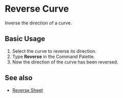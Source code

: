 
# Reverse Curve

<Reference shortcut="" command="Reverse" button=""/>

Inverse the direction of a curve. 

## Basic Usage

1. Select the curve to reverse its direction.
2. Type **Reverse** in the Command Palette.
3. Now the direction of the curve has been reversed.
<VideoPlayer fileName="reverse-curve"/>

## See also
- [Reverse Sheet](/solid/reverse-sheet)


